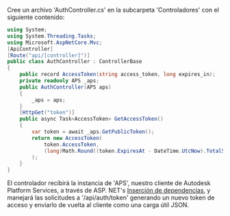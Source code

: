 Cree un archivo 'AuthController.cs' en la subcarpeta 'Controladores' con el siguiente contenido:

```csharp title="Controllers/AuthController.cs"
using System;
using System.Threading.Tasks;
using Microsoft.AspNetCore.Mvc;
[ApiController]
[Route("api/[controller]")]
public class AuthController : ControllerBase
{
    public record AccessToken(string access_token, long expires_in);
    private readonly APS _aps;
    public AuthController(APS aps)
    {
        _aps = aps;
    }
    [HttpGet("token")]
    public async Task<AccessToken> GetAccessToken()
    {
        var token = await _aps.GetPublicToken();
        return new AccessToken(
            token.AccessToken,
            (long)Math.Round((token.ExpiresAt - DateTime.UtcNow).TotalSeconds)
        );
    }
}
```

El controlador recibirá la instancia de 'APS', nuestro cliente de Autodesk Platform Services, a través de ASP. NET's
[Inserción de dependencias](https://docs.microsoft.com/en-us/aspnet/core/fundamentals/dependency-injection?view=aspnetcore-6.0),
y manejará las solicitudes a '/api/auth/token' generando un nuevo token de acceso
y enviarlo de vuelta al cliente como una carga útil JSON.